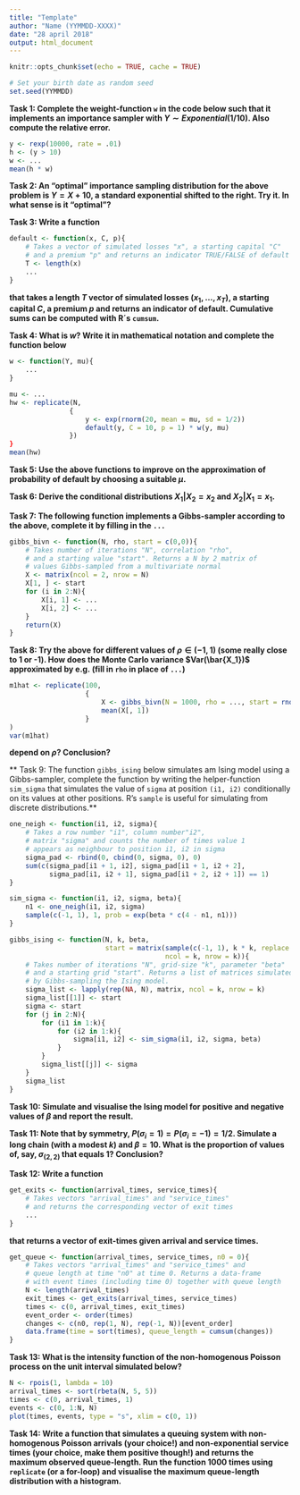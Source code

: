 ```yaml
---
title: "Template"
author: "Name (YYMMDD-XXXX)"
date: "28 april 2018"
output: html_document
---
```


```r
knitr::opts_chunk$set(echo = TRUE, cache = TRUE)
```

```r
# Set your birth date as random seed
set.seed(YYMMDD)
```

**Task 1: Complete the weight-function `w` in the code below such that it implements an importance sampler with $Y\sim Exponential(1/10)$. Also compute the relative error.**
```r
y <- rexp(10000, rate = .01)
h <- (y > 10)
w <- ...
mean(h * w)
```

**Task 2: An "optimal" importance sampling distribution for the above problem is $Y = X + 10$, a standard exponential shifted to the right. Try it. In what sense is it "optimal"?**

**Task 3: Write a function**
```r
default <- function(x, C, p){
    # Takes a vector of simulated losses "x", a starting capital "C"
    # and a premium "p" and returns an indicator TRUE/FALSE of default
    T <- length(x)
    ...
}
```
**that takes a length $T$ vector of simulated losses $(x_1,\ldots,x_T)$, a starting capital $C$, a premium $p$ and returns an indicator of default. Cumulative sums can be computed with R´s `cumsum`.**

**Task 4: What is $w$? Write it in mathematical notation and complete the function below** 
```r
w <- function(Y, mu){
    ...
}
```

```r
mu <- ...
hw <- replicate(N,
               {
                   y <- exp(rnorm(20, mean = mu, sd = 1/2))
                   default(y, C = 10, p = 1) * w(y, mu)
               })
}
mean(hw)
```

**Task 5: Use the above functions to improve on the approximation of probability of default by choosing a suitable $\mu$.**

**Task 6: Derive the conditional distributions $X_1|X_2 = x_2$ and $X_2|X_1 = x_1$.** 

**Task 7: The following function implements a Gibbs-sampler according to the above, complete it by filling in the `...`**
```r
gibbs_bivn <- function(N, rho, start = c(0,0)){
    # Takes number of iterations "N", correlation "rho",
    # and a starting value "start". Returns a N by 2 matrix of 
    # values Gibbs-sampled from a multivariate normal
    X <- matrix(ncol = 2, nrow = N)
    X[1, ] <- start
    for (i in 2:N){
        X[i, 1] <- ...
        X[i, 2] <- ...
    }
    return(X)
}
```

**Task 8: Try the above for different values of $\rho\in(-1, 1)$ (some really close to 1 or -1). How does the Monte Carlo variance $Var(\bar{X_1})$ approximated by e.g. (fill in `rho` in place of `...`)**
```r
m1hat <- replicate(100,
                   {
                       X <- gibbs_bivn(N = 1000, rho = ..., start = rnorm(1))
                       mean(X[, 1])
                   }
)
var(m1hat)
```
**depend on $\rho$? Conclusion?**

** Task 9: The function `gibbs_ising` below simulates am Ising model using a Gibbs-sampler, complete the function by writing the helper-function `sim_sigma` that simulates the value of `sigma` at position `(i1, i2)` conditionally on its values at other positions. R's `sample` is useful for simulating from discrete distributions.**

```r
one_neigh <- function(i1, i2, sigma){
    # Takes a row number "i1", column number"i2",
    # matrix "sigma" and counts the number of times value 1
    # appears as neighbour to position i1, i2 in sigma
    sigma_pad <- rbind(0, cbind(0, sigma, 0), 0)
    sum(c(sigma_pad[i1 + 1, i2], sigma_pad[i1 + 1, i2 + 2], 
          sigma_pad[i1, i2 + 1], sigma_pad[i1 + 2, i2 + 1]) == 1)
}
```

```r
sim_sigma <- function(i1, i2, sigma, beta){
    n1 <- one_neigh(i1, i2, sigma)
    sample(c(-1, 1), 1, prob = exp(beta * c(4 - n1, n1)))
}

```


```r
gibbs_ising <- function(N, k, beta, 
                        start = matrix(sample(c(-1, 1), k * k, replace = TRUE), 
                                       ncol = k, nrow = k)){
    # Takes number of iterations "N", grid-size "k", parameter "beta"
    # and a starting grid "start". Returns a list of matrices simulated
    # by Gibbs-sampling the Ising model.
    sigma_list <- lapply(rep(NA, N), matrix, ncol = k, nrow = k)
    sigma_list[[1]] <- start
    sigma <- start
    for (j in 2:N){
        for (i1 in 1:k){
            for (i2 in 1:k){
                sigma[i1, i2] <- sim_sigma(i1, i2, sigma, beta)
            }
        }
        sigma_list[[j]] <- sigma
    }
    sigma_list
}
```


**Task 10: Simulate and visualise the Ising model for positive and negative values of $\beta$ and report the result.**

**Task 11: Note that by symmetry, $P(\sigma_i = 1)=P(\sigma_i = -1)=1/2$. Simulate a long chain (with a modest $k$) and $\beta = 10$. What is the proportion of values of, say, $\sigma_{(2,2)}$ that equals 1? Conclusion?**

**Task 12: Write a function**
```r
get_exits <- function(arrival_times, service_times){
    # Takes vectors "arrival_times" and "service_times"
    # and returns the corresponding vector of exit times
    ...
}
```
**that returns a vector of exit-times given arrival and service times.**

```r
get_queue <- function(arrival_times, service_times, n0 = 0){
    # Takes vectors "arrival_times" and "service_times" and
    # queue length at time "n0" at time 0. Returns a data-frame
    # with event times (including time 0) together with queue length 
    N <- length(arrival_times)    
    exit_times <- get_exits(arrival_times, service_times)
    times <- c(0, arrival_times, exit_times)
    event_order <- order(times)
    changes <- c(n0, rep(1, N), rep(-1, N))[event_order]
    data.frame(time = sort(times), queue_length = cumsum(changes))
}
```

**Task 13: What is the intensity function of the non-homogenous Poisson process on the unit interval simulated below?**

```r
N <- rpois(1, lambda = 10)
arrival_times <- sort(rbeta(N, 5, 5))
times <- c(0, arrival_times, 1)
events <- c(0, 1:N, N)
plot(times, events, type = "s", xlim = c(0, 1))
```

**Task 14: Write a function that simulates a queuing system with non-homogenous Poisson arrivals (your choice!) and non-exponential service times (your choice, make them positive though!) and returns the maximum observed queue-length. Run the function 1000 times using `replicate` (or a for-loop) and visualise the maximum queue-length distribution with a histogram.**



